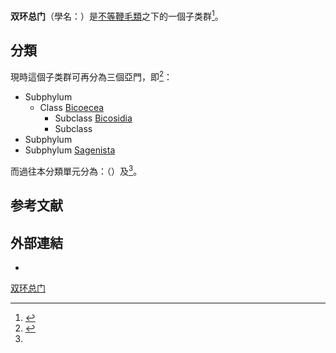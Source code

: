 {{Automatic taxobox 
 | image = Aplanosem.png
 | image_caption = ''{{tsl|en|Aplanochytrium||Aplanochytrium}}'', [[扫描电子显微镜|SEM]] showing one <!-- [[vegetative_cell|vegetative cell]] -->[[体细胞|体细胞]] and extended {{tsl|en|Ectoplasm (cell biology)||ectoplasmic}} network.
 | image_alt = Aplanochytrium, SEM showing one vegetative cell and extended ectoplasmic network.
 | taxon = Bigyra
 | authority = [[湯瑪斯·卡弗利爾-史密斯|Cavalier-Smith]], 1997, 1998<ref>{{cite journal |last=Cavalier-Smith |first=T |authorlink=湯瑪斯·卡弗利爾-史密斯 |title=Sagenista and Bigyra, two phyla of heterotrophic heterokont chromists |journal=Archiv für Protistenkunde |year=1997 |volume=148 |issue=3 |pages=253–267 |doi=10.1016/S0003-9365(97)80006-1 }}</ref><ref>{{cite journal |last=Cavalier-Smith |first=T |authorlink=湯瑪斯·卡弗利爾-史密斯 |title=A revised six-kingdom system of life |journal=Biol Rev Camb Philos Soc |volume=73 |issue=3 |pages=203–66 |year=1998 |pmid=9809012 |doi=10.1111/j.1469-185X.1998.tb00030.x }}</ref>
 | subdivision_ranks = 子类群
 | subdivision = 
* {{tsl|en|Bigyromonadea}}
* [[bicosoecid|bicosoecid]]
* [[Opalinata|Opalinata]]
* [[Sagenista|Sagenista]]
** [[Labyrinthulea|Labyrinthulea]]
** {{tsl|en|Eogyrea}}
| synonyms_refs = {{r|WoRMS}}
| synonyms = 
* Labyrinthulata
}}

'''双环总门'''（學名：{{lang|la|Bigyra}}）是[[不等鞭毛類|不等鞭毛類]]之下的一個子类群<ref name="pmid19213601">{{cite journal |vauthors=Riisberg I, Orr RJ, Kluge R |title=Seven gene phylogeny of heterokonts |journal=Protist |volume=160 |issue=2 |pages=191–204 |date=May 2009 |pmid=19213601 |doi=10.1016/j.protis.2008.11.004 |display-authors=etal}}</ref>。

==分類==
現時這個子类群可再分為三個亞門，即{{r|WoRMS}}<ref name="pmid16557340">{{cite journal |vauthors=Cavalier-Smith T, Chao EE |title=Phylogeny and megasystematics of phagotrophic heterokonts (kingdom Chromista) |url=https://archive.org/details/sim_journal-of-molecular-evolution_2006-04_62_4/page/388 |journal=J. Mol. Evol. |volume=62 |issue=4 |pages=388–420 |date=April 2006 |pmid=16557340 |doi=10.1007/s00239-004-0353-8}}</ref>：
* Subphylum {{tsl|en|Bicosoecia}}
** Class [[Bicoecea|Bicoecea]]
*** Subclass [[Bicosidia|Bicosidia]]
*** Subclass {{tsl|es|Placididea|Placididia|Placididia}}
* Subphylum {{tsl|en|Opalozoa}}
* Subphylum [[Sagenista|Sagenista]]

而過往本分類單元分為：{{tsl|en|Blastocystis|芽囊原虫纲}}（{{tsl|en|Blastocystis}}）及{{tsl|en|Labyrinthulida}}<ref name="pmid19213601" />。

==参考文献==
{{Reflist}}

==外部連結==
{{Commonscat|Bigyra}}
*{{Wikispecies-inline|Bigyra}}
{{真核生物}}
{{Taxonbar|from=Q4907045}}
[[Category:双环总门|]]
{{生物小作品}}